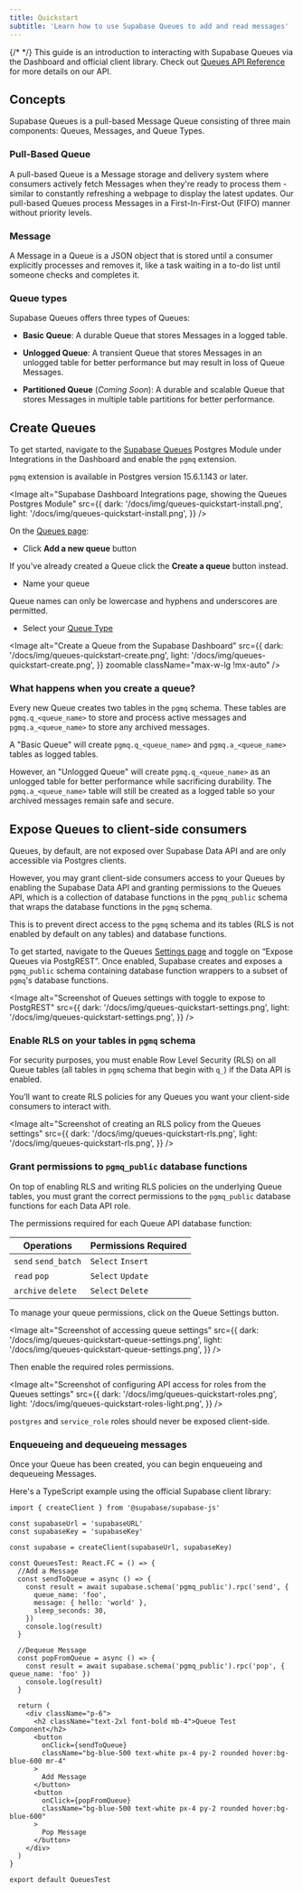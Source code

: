 ```yaml
---
title: Quickstart
subtitle: 'Learn how to use Supabase Queues to add and read messages'
---
```


{/* <!-- vale off --> */}
This guide is an introduction to interacting with Supabase Queues via the Dashboard and official client library. Check out [Queues API Reference](/docs/guides/queues/api) for more details on our API.

## Concepts

Supabase Queues is a pull-based Message Queue consisting of three main components: Queues, Messages, and Queue Types.

### Pull-Based Queue

A pull-based Queue is a Message storage and delivery system where consumers actively fetch Messages when they're ready to process them - similar to constantly refreshing a webpage to display the latest updates. Our pull-based Queues process Messages in a First-In-First-Out (FIFO) manner without priority levels.

### Message

A Message in a Queue is a JSON object that is stored until a consumer explicitly processes and removes it, like a task waiting in a to-do list until someone checks and completes it.

### Queue types

Supabase Queues offers three types of Queues:

- **Basic Queue**: A durable Queue that stores Messages in a logged table.
- **Unlogged Queue**: A transient Queue that stores Messages in an unlogged table for better performance but may result in loss of Queue Messages.

- **Partitioned Queue** (_Coming Soon_): A durable and scalable Queue that stores Messages in multiple table partitions for better performance.

## Create Queues

To get started, navigate to the [Supabase Queues](/dashboard/project/_/integrations/queues/overview) Postgres Module under Integrations in the Dashboard and enable the `pgmq` extension.

<Admonition type="note">

`pgmq` extension is available in Postgres version 15.6.1.143 or later.

</Admonition>

<Image
  alt="Supabase Dashboard Integrations page, showing the Queues Postgres Module"
  src={{
    dark: '/docs/img/queues-quickstart-install.png',
    light: '/docs/img/queues-quickstart-install.png',
  }}
/>

On the [Queues page](/dashboard/project/_/integrations/queues/queues):

- Click **Add a new queue** button

<Admonition type="note">

If you've already created a Queue click the **Create a queue** button instead.

</Admonition>

- Name your queue

<Admonition type="note">

Queue names can only be lowercase and hyphens and underscores are permitted.

</Admonition>

- Select your [Queue Type](#queue-types)

<Image
  alt="Create a Queue from the Supabase Dashboard"
  src={{
    dark: '/docs/img/queues-quickstart-create.png',
    light: '/docs/img/queues-quickstart-create.png',
  }}
  zoomable
  className="max-w-lg !mx-auto"
/>

### What happens when you create a queue?

Every new Queue creates two tables in the `pgmq` schema. These tables are `pgmq.q_<queue_name>` to store and process active messages and `pgmq.a_<queue_name>` to store any archived messages.

A "Basic Queue" will create `pgmq.q_<queue_name>` and `pgmq.a_<queue_name>` tables as logged tables.

However, an "Unlogged Queue" will create `pgmq.q_<queue_name>` as an unlogged table for better performance while sacrificing durability. The `pgmq.a_<queue_name>` table will still be created as a logged table so your archived messages remain safe and secure.

## Expose Queues to client-side consumers

Queues, by default, are not exposed over Supabase Data API and are only accessible via Postgres clients.

However, you may grant client-side consumers access to your Queues by enabling the Supabase Data API and granting permissions to the Queues API, which is a collection of database functions in the `pgmq_public` schema that wraps the database functions in the `pgmq` schema.

This is to prevent direct access to the `pgmq` schema and its tables (RLS is not enabled by default on any tables) and database functions.

To get started, navigate to the Queues [Settings page](/dashboard/project/_/integrations/queues/settings) and toggle on “Expose Queues via PostgREST”. Once enabled, Supabase creates and exposes a `pgmq_public` schema containing database function wrappers to a subset of `pgmq`'s database functions.

<Image
  alt="Screenshot of Queues settings with toggle to expose to PostgREST"
  src={{
    dark: '/docs/img/queues-quickstart-settings.png',
    light: '/docs/img/queues-quickstart-settings.png',
  }}
/>

### Enable RLS on your tables in `pgmq` schema

For security purposes, you must enable Row Level Security (RLS) on all Queue tables (all tables in `pgmq` schema that begin with `q_`) if the Data API is enabled.

You’ll want to create RLS policies for any Queues you want your client-side consumers to interact with.

<Image
  alt="Screenshot of creating an RLS policy from the Queues settings"
  src={{
    dark: '/docs/img/queues-quickstart-rls.png',
    light: '/docs/img/queues-quickstart-rls.png',
  }}
/>

### Grant permissions to `pgmq_public` database functions

On top of enabling RLS and writing RLS policies on the underlying Queue tables, you must grant the correct permissions to the `pgmq_public` database functions for each Data API role.

The permissions required for each Queue API database function:

| **Operations**      | **Permissions Required** |
| ------------------- | ------------------------ |
| `send` `send_batch` | `Select` `Insert`        |
| `read` `pop`        | `Select` `Update`        |
| `archive` `delete`  | `Select` `Delete`        |

To manage your queue permissions, click on the Queue Settings button.

<Image
  alt="Screenshot of accessing queue settings"
  src={{
    dark: '/docs/img/queues-quickstart-queue-settings.png',
    light: '/docs/img/queues-quickstart-queue-settings.png',
  }}
/>

Then enable the required roles permissions.

<Image
  alt="Screenshot of configuring API access for roles from the Queues settings"
  src={{
    dark: '/docs/img/queues-quickstart-roles.png',
    light: '/docs/img/queues-quickstart-roles-light.png',
  }}
/>

<Admonition type="note">

`postgres` and `service_role` roles should never be exposed client-side.

</Admonition>

### Enqueueing and dequeueing messages

Once your Queue has been created, you can begin enqueueing and dequeueing Messages.

Here's a TypeScript example using the official Supabase client library:

```tsx
import { createClient } from '@supabase/supabase-js'

const supabaseUrl = 'supabaseURL'
const supabaseKey = 'supabaseKey'

const supabase = createClient(supabaseUrl, supabaseKey)

const QueuesTest: React.FC = () => {
  //Add a Message
  const sendToQueue = async () => {
    const result = await supabase.schema('pgmq_public').rpc('send', {
      queue_name: 'foo',
      message: { hello: 'world' },
      sleep_seconds: 30,
    })
    console.log(result)
  }

  //Dequeue Message
  const popFromQueue = async () => {
    const result = await supabase.schema('pgmq_public').rpc('pop', { queue_name: 'foo' })
    console.log(result)
  }

  return (
    <div className="p-6">
      <h2 className="text-2xl font-bold mb-4">Queue Test Component</h2>
      <button
        onClick={sendToQueue}
        className="bg-blue-500 text-white px-4 py-2 rounded hover:bg-blue-600 mr-4"
      >
        Add Message
      </button>
      <button
        onClick={popFromQueue}
        className="bg-blue-500 text-white px-4 py-2 rounded hover:bg-blue-600"
      >
        Pop Message
      </button>
    </div>
  )
}

export default QueuesTest
```
